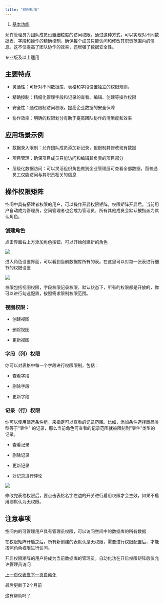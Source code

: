 ```yaml
---
title: "权限矩阵"
---
```


1. [基本功能](/ji-ben-gong-neng)

允许管理员为团队成员设置细粒度的访问权限。通过这种方式，可以实现对不同数据表、字段和操作的精确控制，确保每个成员只能访问和修改其职责范围内的信息。这不仅提高了团队协作的效率，还增强了数据安全性。

专业版及以上适用

## 主要特点

* 灵活性：可针对不同数据库、表格和字段设置独立的权限规则，

* 精确控制：精细化管理字段和记录的查看、编辑、创建等操作权限

* 安全性：通过限制访问权限，提高企业数据的安全保障

* 协作效率：明确的权限划分有助于提高团队协作的清晰度和效率

## 应用场景示例

* 数据录入限制：允许团队成员添加新记录，但限制其修改现有数据

* 项目管理：确保项目成员只能访问和编辑其负责的项目部分

* 层级化数据访问：可以灵活组织角色做到企业管理层可查看全部数据，而普通员工仅能访问与其职责相关的信息

## 操作权限矩阵

空间中具有搭建者权限的用户，可以操作开启权限矩阵。权限矩阵开启后，当前用户自动成为管理员，空间管理者也会成为管理员，所有其他成员会默认被指派为默认角色。

### 创建角色

点击界面右上方添加角色按钮，可以开始创建新的角色

![](/images/ji-ben-gong-neng/b90d9d992547d624.png)

进入角色设置界面，可以看到当前数据库所有的表。在这里可以对每一张表进行细节的权限设置

![](/images/ji-ben-gong-neng/b002dc35dd24fd78.png)

权限包括视图权限，字段权限记录权限，默认状态下，所有的权限都是开放的，你可以进行勾选配置，按照需求限制权限范围。

### 视图权限：

* 创建视图

* 删除视图

* 更新视图

### 字段（列）权限

你可以对表格中每一个字段进行权限限制，包括：

* 查看字段

* 删除字段

* 更新字段

### 记录（行）权限

你可以使用筛选条件组，来指定可以查看的记录范围。比如，添加条件选择商品类型等于"零件" 的记录，那么当前角色可查看的记录范围就被限制到“零件”类型的记录。

* 查看记录

* 删除记录

* 更新记录

* 对记录进行评论

![](/images/ji-ben-gong-neng/558ba44e472b0f56.png)

修改完表格权限后，要点击表格名字左边的开关进行启用权限才会生效，如果不启用则默认为无权限。

## 注意事项

空间内的可管理用户具有管理员权限，可以访问空间中的数据库的所有数据

在权限矩阵开启之后，所有新创建的表默认是无权限，需要进行权限配置后，才能按照角色权限进行访问。

开启权限矩阵的用户将成为当前数据库的管理员，自动化功在开启权限矩阵后仅允许管理员访问

[上一页仪表盘](/ji-ben-gong-neng/yi-biao-pan)[下一页自动化](/ji-ben-gong-neng/zi-dong-hua)

最后更新于2个月前

这有帮助吗？
